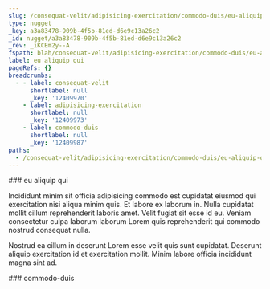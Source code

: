 ```yaml
---
slug: /consequat-velit/adipisicing-exercitation/commodo-duis/eu-aliquip-qui
type: nugget
_key: a3a83478-909b-4f5b-81ed-d6e9c13a26c2
_id: nugget/a3a83478-909b-4f5b-81ed-d6e9c13a26c2
_rev: _iKCEm2y--A
fspath: blah/consequat-velit/adipisicing-exercitation/commodo-duis/eu-aliquip-qui.md
label: eu aliquip qui
pageRefs: {}
breadcrumbs:
  - - label: consequat-velit
      shortlabel: null
      _key: '12409970'
    - label: adipisicing-exercitation
      shortlabel: null
      _key: '12409973'
    - label: commodo-duis
      shortlabel: null
      _key: '12409987'
paths:
  - /consequat-velit/adipisicing-exercitation/commodo-duis/eu-aliquip-qui
---
```


<NuggetArea>
<Nugget slug="/consequat-velit/adipisicing-exercitation/commodo-duis/eu-aliquip-qui" type="nugget" _key="a3a83478-909b-4f5b-81ed-d6e9c13a26c2" _id="nugget/a3a83478-909b-4f5b-81ed-d6e9c13a26c2" _rev="_iKCEm2y--A" fspath="blah/consequat-velit/adipisicing-exercitation/commodo-duis/eu-aliquip-qui.md" label="eu aliquip qui" paths="/consequat-velit/adipisicing-exercitation/commodo-duis/eu-aliquip-qui">
<NuggetBody>
### eu aliquip qui

Incididunt minim sit officia adipisicing commodo est cupidatat eiusmod qui exercitation nisi aliqua minim quis. Et labore ex laborum in. Nulla cupidatat mollit cillum reprehenderit laboris amet. Velit fugiat sit esse id eu. Veniam consectetur culpa laborum laborum Lorem quis reprehenderit qui commodo nostrud consequat nulla.

Nostrud ea cillum in deserunt Lorem esse velit quis sunt cupidatat. Deserunt aliquip exercitation id et exercitation mollit. Minim labore officia incididunt magna sint ad.

</NuggetBody>
<Breadcrumbs>
<Crumbs>
<Crumb _key="12409970" label="consequat-velit" /><Crumb _key="12409973" label="adipisicing-exercitation" /><Crumb _key="12409987" label="commodo-duis" />
</Crumbs>
</Breadcrumbs>
</Nugget>

<NuggetsInbound>
</NuggetsInbound>
<NuggetsOutbound>
</NuggetsOutbound>
</NuggetArea>
<PassagesInbound>
<Passage direction="inbound" type="passage" _key="12409987" _id="passage/12409987" _rev="_iKCEm2y---" label="commodo-duis" passage="commodo-duis" fspath="blah/consequat-velit/adipisicing-exercitation/commodo-duis" paths="/consequat-velit/adipisicing-exercitation/commodo-duis" slug="/consequat-velit/adipisicing-exercitation/commodo-duis">
<NuggetBody>
### commodo-duis

</NuggetBody>
<Breadcrumbs>
<Crumbs>
<Crumb _key="12409970" label="consequat-velit" /><Crumb _key="12409973" label="adipisicing-exercitation" />
</Crumbs>
</Breadcrumbs>
</Passage>

</PassagesInbound>
<PassagesOutbound>
</PassagesOutbound>
